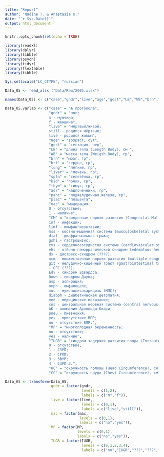 ```yaml
---
title: "Report"
author: "Nadine T. & Anastasia K."
date: "`r Sys.Date()`"
output: html_document
---
```


```r
knitr::opts_chunk$set(echo = TRUE)
```


```r
library(readxl)
library(dplyr)
library(tibble)
library(psych)
library(tidyr)
library(flextable)
library(tibble)

Sys.setlocale("LC_CTYPE", "russian")
```

```r
Data_05 <- read_xlsx ("Data/Raw/2005.xlsx")
```


```r
names(Data_05) <- c("case","gndr","live","age","gest","LB","WB","brn","hrt","lung","liver","spln","kid","thym","adr","panc","plac","mac","CM","MP","IUGR","HC","CC")

Data_05.varlab <- c("case" = "№ протокола",
                    "gndr" = "пол;
                    m - мужчина;
                    f - женщина",
                    "live" = "мёртвый/живой;
                    still - родился мёртвым;
                    live - родился живым",
                    "age" = "возраст, сут",
                    "gest" = "гестация, нед",
                    "LB" = "длина тела (Length Body), см ",
                    "WB" = "масса тела (Weigth Body), гр",
                    "brn" = "мозг, гр",
                    "hrt" = "сердце, гр",
                    "lung" = "лёгкие, гр",
                    "liver" = "печень, гр",
                    "spln" = "селезёнка, гр",
                    "kid" = "почки, гр",
                    "thym" = "тимус, гр",
                    "adr" = "надпочечники, гр",
                    "panc" = "поджелудочная железа, гр",
                    "plac" = "плацента",
                    "mac" = "мацерация;
                    0 - отсутствие;
                    1 - наличие",
                    "CM" = "врожденные пороки развития (Congenital Malformation);
                    inf - инфекции;
                    limf - лимфангиоэктазии;
                    mss - костно-мышечная система (musculoskeletal system);
                    diaf - диафрагмальная грыжа;
                    gshi - гастрошизис;
                    cvs - сердечнососудистая система (cardiovascular system);
                    ehs - отёчно-геморрагический синдром (edematous hemorrhagic syndrome);
                    ds - дистресс-синдром (????);
                    mcm - множественные пороки развития (multiple congenital malformations);
                    git - желудочно-кишечный тракт (gastrointestinal tract);
                    - ОГС (???);
                    Edv - синдром Эдвардса;
                    Down - синдром Дауна;
                    asp - аспирация;
                    omph - омфалоцеле;
                    muc - мукополисахаридозы (МПС);
                    diabph - диабетическая фетопатия;
                    med - медицинские показания;
                    cns - центральная нервная система (central nervous system);
                    AK - аномалия Арнольда-Киари;
                    pneu - пневмония;
                    yes - присутствие ВПР;
                    no - отсутствие ВПР.",
                    "MP" = "многоплодная беременность;
                    no - отсутствие;
                    yes - наличие",
                    "IUGR" = "синдром задержки развития плода (Intrauterine Growth Restriction);
                    0 - отсутствие;
                    1 - СЗРП;
                    2 - СРПП;
                    3 - ЗВУР;
                    4 - СЗРП 3.",
                    "НС" = "окружность головы (Head Circumference), см",
                    "CC" = "окружность груди (Chest Circumference), см")
```

```r
Data_05 <- transform(Data_05,
                     gndr = factor(gndr,
                                   levels = c(1,2),
                                   labels = c("m","f")),
                     live = factor(live,
                                   levels = c(0,1),
                                   labels = c("live","still")),
                     mac = factor(mac,
                                  levels = c(0,1),
                                  labels = c("no","yes")),
                     MP = factor(MP,
                                 levels = c(0,1),
                                 labels = c("no","yes")),
                     IUGR = factor(IUGR,
                                   levels = c(0,1,2,3,4),
                                   labels = c("no","IUGR","???","???","IUGR 3")))
```


